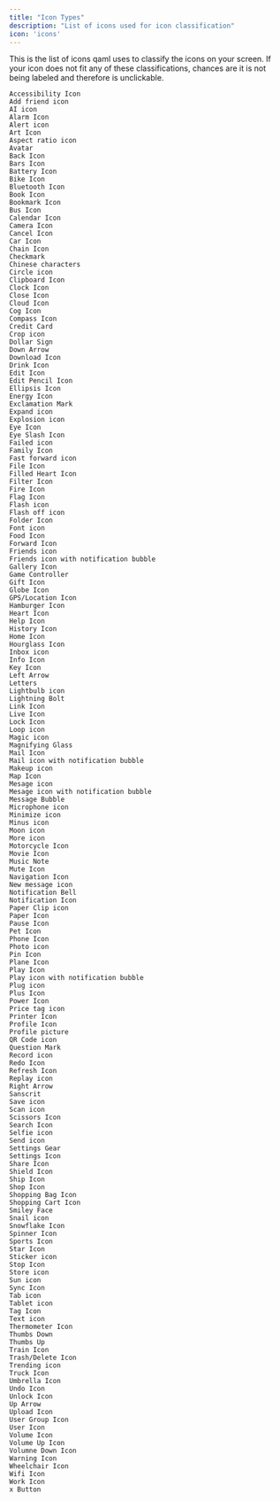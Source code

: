 ```yaml
---
title: "Icon Types"
description: "List of icons used for icon classification"
icon: 'icons'
---
```

This is the list of icons qaml uses to classify the icons on your screen. If your icon does not fit any of these classifications, chances are it is not being labeled and therefore is unclickable. 

```
Accessibility Icon
Add friend icon
AI icon
Alarm Icon
Alert icon
Art Icon
Aspect ratio icon
Avatar
Back Icon
Bars Icon
Battery Icon
Bike Icon
Bluetooth Icon
Book Icon
Bookmark Icon
Bus Icon
Calendar Icon
Camera Icon
Cancel Icon
Car Icon
Chain Icon
Checkmark
Chinese characters
Circle icon
Clipboard Icon
Clock Icon
Close Icon
Cloud Icon
Cog Icon
Compass Icon
Credit Card
Crop icon
Dollar Sign
Down Arrow
Download Icon
Drink Icon
Edit Icon
Edit Pencil Icon
Ellipsis Icon
Energy Icon
Exclamation Mark
Expand icon
Explosion icon
Eye Icon
Eye Slash Icon
Failed icon
Family Icon
Fast forward icon
File Icon
Filled Heart Icon
Filter Icon
Fire Icon
Flag Icon
Flash icon
Flash off icon
Folder Icon
Font icon
Food Icon
Forward Icon
Friends icon
Friends icon with notification bubble
Gallery Icon
Game Controller
Gift Icon
Globe Icon
GPS/Location Icon
Hamburger Icon
Heart Icon
Help Icon
History Icon
Home Icon
Hourglass Icon
Inbox icon
Info Icon
Key Icon
Left Arrow
Letters
Lightbulb icon
Lightning Bolt
Link Icon
Live Icon
Lock Icon
Loop icon
Magic icon
Magnifying Glass
Mail Icon
Mail icon with notification bubble
Makeup icon
Map Icon
Mesage icon
Mesage icon with notification bubble
Message Bubble
Microphone icon
Minimize icon
Minus icon
Moon icon
More icon
Motorcycle Icon
Movie Icon
Music Note
Mute Icon
Navigation Icon
New message icon
Notification Bell
Notification Icon
Paper Clip icon
Paper Icon
Pause Icon
Pet Icon
Phone Icon
Photo icon
Pin Icon
Plane Icon
Play Icon
Play icon with notification bubble
Plug icon
Plus Icon
Power Icon
Price tag icon
Printer Icon
Profile Icon
Profile picture
QR Code icon
Question Mark
Record icon
Redo Icon
Refresh Icon
Replay icon
Right Arrow
Sanscrit
Save icon
Scan icon
Scissors Icon
Search Icon
Selfie icon
Send icon
Settings Gear
Settings Icon
Share Icon
Shield Icon
Ship Icon
Shop Icon
Shopping Bag Icon
Shopping Cart Icon
Smiley Face
Snail icon
Snowflake Icon
Spinner Icon
Sports Icon
Star Icon
Sticker icon
Stop Icon
Store icon
Sun icon
Sync Icon
Tab icon
Tablet icon
Tag Icon
Text icon
Thermometer Icon
Thumbs Down
Thumbs Up
Train Icon
Trash/Delete Icon
Trending icon
Truck Icon
Umbrella Icon
Undo Icon
Unlock Icon
Up Arrow
Upload Icon
User Group Icon
User Icon
Volume Icon
Volume Up Icon
Volumne Down Icon
Warning Icon
Wheelchair Icon
Wifi Icon
Work Icon
x Button
```
